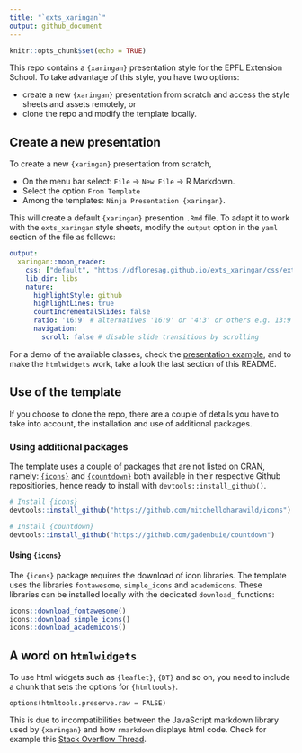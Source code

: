```yaml
---
title: "`exts_xaringan`"
output: github_document
---
```


```r
knitr::opts_chunk$set(echo = TRUE)
```

This repo contains a `{xaringan}` presentation style for the EPFL Extension 
School. To take advantage of this style, you have two options:

- create a new `{xaringan}` presentation from scratch and access the style 
sheets and assets remotely, or 
- clone the repo and modify the template locally. 

## Create a new presentation

To create a new `{xaringan}` presentation from scratch,

- On the menu bar select: `File` -> `New File` -> R Markdown. 
- Select the option `From Template`
- Among the templates:  `Ninja Presentation {xaringan}`.

This will create a default `{xaringan}` presention `.Rmd` file. To adapt it to 
work with the `exts_xaringan` style sheets, modify the `output` 
option in the `yaml` section of the file as follows:

```yaml
output:
  xaringan::moon_reader:
    css: ["default", "https://dfloresag.github.io/exts_xaringan/css/exts.css", "https://dfloresag.github.io/exts_xaringan/css/exts-fonts.css"]
    lib_dir: libs
    nature:
      highlightStyle: github
      highlightLines: true
      countIncrementalSlides: false
      ratio: '16:9' # alternatives '16:9' or '4:3' or others e.g. 13:9
      navigation:
        scroll: false # disable slide transitions by scrolling
```



For a demo of the available classes, check the [presentation example](https://dfloresag.github.io/exts_xaringan/index.html#1), and to make 
the `htmlwidgets` work, take a look the last section of this README. 

## Use of the template

If you choose to clone the repo, there are a couple of details you have to take
into account, the installation and use of additional packages.

### Using additional packages 

The template uses a couple of packages that are not listed on CRAN, namely: [`{icons}`](https://github.com/mitchelloharawild/icon) and [`{countdown}`](https://github.com/gadenbuie/countdown) both available in their 
respective Github repositiories, hence ready to install with 
`devtools::install_github()`. 

```r
# Install {icons}
devtools::install_github("https://github.com/mitchelloharawild/icons")

# Install {countdown}
devtools::install_github("https://github.com/gadenbuie/countdown")
```

#### Using `{icons}`

The `{icons}` package requires the download of icon libraries. The template
uses the libraries `fontawesome`, `simple_icons` and `academicons`. These 
libraries can be installed locally with the dedicated `download_` functions:

```r
icons::download_fontawesome()
icons::download_simple_icons()
icons::download_academicons()
```

## A word on `htmlwidgets`

To use html widgets such as `{leaflet}`, `{DT}` and so on, you need to include 
a chunk that sets the options for 
`{htmltools}`.

```
options(htmltools.preserve.raw = FALSE)
```
     
This is due to incompatibilities between the JavaScript markdown library used 
by `{xaringan}` and how `rmarkdown` displays html code. Check for example this 
[Stack Overflow Thread](https://stackoverflow.com/questions/65766516/xaringan-presentation-not-displaying-html-widgets-even-when-knitting-provided-t).

<!-- The [source file](index.Rmd) of the presentation example.  -->